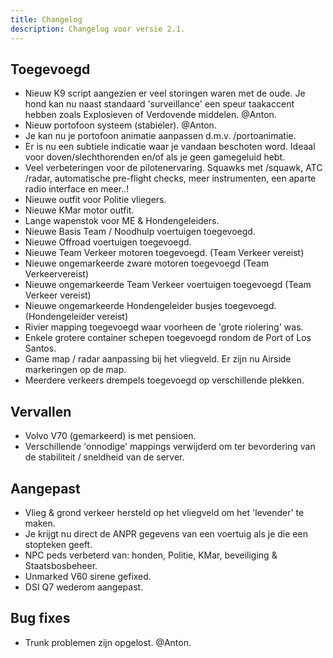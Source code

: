 ```yaml
---
title: Changelog
description: Changelog voor versie 2.1.
---
```


## Toegevoegd

- Nieuw K9 script aangezien er veel storingen waren met de oude. Je hond kan nu naast standaard 'surveillance' een speur taakaccent hebben zoals Explosieven of Verdovende middelen. @Anton.
- Nieuw portofoon systeem (stabieler). @Anton.
- Je kan nu je portofoon animatie aanpassen d.m.v. /portoanimatie.
- Er is nu een subtiele indicatie waar je vandaan beschoten word. Ideaal voor doven/slechthorenden en/of als je geen gamegeluid hebt.
- Veel verbeteringen voor de pilotenervaring. Squawks met /squawk, ATC /radar, automatische pre-flight checks, meer instrumenten, een aparte radio interface en meer..!
- Nieuwe outfit voor Politie vliegers.
- Nieuwe KMar motor outfit.
- Lange wapenstok voor ME & Hondengeleiders.
- Nieuwe Basis Team / Noodhulp voertuigen toegevoegd.
- Nieuwe Offroad voertuigen toegevoegd.
- Nieuwe Team Verkeer motoren toegevoegd. (Team Verkeer vereist)
- Nieuwe ongemarkeerde zware motoren toegevoegd (Team Verkeervereist)
- Nieuwe ongemarkeerde Team Verkeer voertuigen toegevoegd (Team Verkeer vereist)
- Nieuwe ongemarkeerde Hondengeleider busjes toegevoegd. (Hondengeleider vereist)
- Rivier mapping toegevoegd waar voorheen de 'grote riolering' was.
- Enkele grotere container schepen toegevoegd rondom de Port of Los Santos.
- Game map / radar aanpassing bij het vliegveld. Er zijn nu Airside markeringen op de map.
- Meerdere verkeers drempels toegevoegd op verschillende plekken.

## Vervallen

- Volvo V70 (gemarkeerd) is met pensioen.
- Verschillende 'onnodige' mappings verwijderd om ter bevordering van de stabiliteit / sneldheid van de server.

## Aangepast

- Vlieg & grond verkeer hersteld op het vliegveld om het 'levender' te maken.
- Je krijgt nu direct de ANPR gegevens van een voertuig als je die een stopteken geeft.
- NPC peds verbeterd van: honden, Politie, KMar, beveiliging & Staatsbosbeheer.
- Unmarked V60 sirene gefixed.
- DSI Q7 wederom aangepast.

## Bug fixes

- Trunk problemen zijn opgelost. @Anton.
